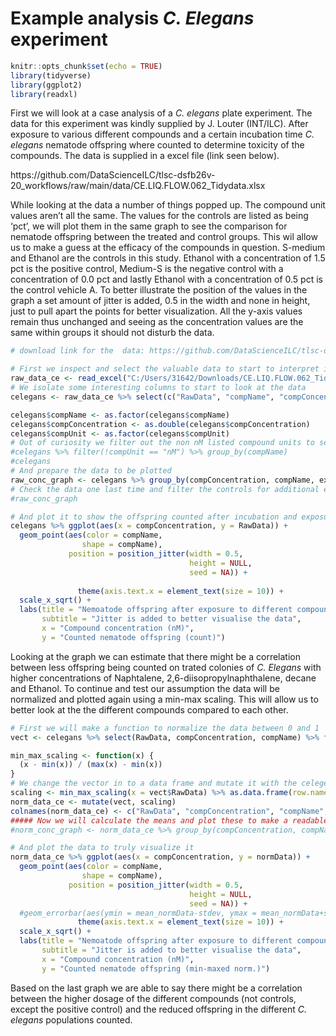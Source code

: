 # Example analysis *C. Elegans* experiment

```r
knitr::opts_chunk$set(echo = TRUE)
library(tidyverse)
library(ggplot2)
library(readxl)
```



First we will look at a case analysis of a *C. elegans* plate experiment. The data for this experiment was kindly supplied by J. Louter (INT/ILC). After exposure to various different compounds and a certain incubation time *C. elegans* nematode offspring where counted to determine toxicity of the compounds. The data is supplied in a excel file (link seen below). 

https://github.com/DataScienceILC/tlsc-dsfb26v-20_workflows/raw/main/data/CE.LIQ.FLOW.062_Tidydata.xlsx

While looking at the data a number of things popped up. The compound unit values aren't all the same. The values for the controls are listed as being 'pct', we will plot them in the same graph to see the comparison for nematode offspring between the treated and control groups. This wil allow us to make a guess at the efficacy of the compounds in question. S-medium and Ethanol are the controls in this study. Ethanol with a concentration of 1.5 pct is the positive control, Medium-S is the  negative control with a concentration of 0.0 pct and lastly Ethanol with a concentration of 0.5 pct is the control vehicle A. To better illustrate the position of the values in the graph a set amount of jitter is added, 0.5 in the width and none in height, just to pull apart the points for better visualization. All the y-axis values remain thus unchanged and seeing as the concentration values are the same within groups it should not disturb the data.   


```r
# download link for the  data: https://github.com/DataScienceILC/tlsc-dsfb26v-20_workflows/raw/main/data/CE.LIQ.FLOW.062_Tidydata.xlsx

# First we inspect and select the valuable data to start to interpret it. 
raw_data_ce <- read_excel("C:/Users/31642/Downloads/CE.LIQ.FLOW.062_Tidydata.xlsx", sheet = "expParameters")
# We isolate some interesting columns to start to look at the data
celegans <- raw_data_ce %>% select(c("RawData", "compName", "compConcentration", "compUnit", "expType"))

celegans$compName <- as.factor(celegans$compName)
celegans$compConcentration <- as.double(celegans$compConcentration)
celegans$compUnit <- as.factor(celegans$compUnit)
# Out of curiosity we filter out the non nM listed compound units to see what they are
#celegans %>% filter(!compUnit == "nM") %>% group_by(compName)
#celegans
# And prepare the data to be plotted 
raw_conc_graph <- celegans %>% group_by(compConcentration, compName, expType, compUnit) %>% summarise(mean_RawData = mean(RawData, na.rm = TRUE), stdev = sd(RawData, na.rm =TRUE))
# Check the data one last time and filter the controls for additional explanation
#raw_conc_graph

# And plot it to show the offspring counted after incubation and exposure to different concentrations of compounds
celegans %>% ggplot(aes(x = compConcentration, y = RawData)) + 
  geom_point(aes(color = compName, 
                shape = compName), 
             position = position_jitter(width = 0.5,
                                        height = NULL,
                                        seed = NA)) +
             
               theme(axis.text.x = element_text(size = 10)) +
  scale_x_sqrt() +
  labs(title = "Nemoatode offspring after exposure to different compound concentrations",
       subtitle = "Jitter is added to better visualise the data",
       x = "Compound concentration (nM)",
       y = "Counted nematode offspring (count)")
```

Looking at the graph we can estimate that there might be a correlation between less offspring being counted on trated colonies of *C. Elegans* with higher concentrations of Naphtalene, 2,6-diisopropylnaphthalene, decane and Ethanol. To continue and test our assumption the data will be normalized and plotted again using a min-max scaling. This will allow us to better look at the the different compounds compared to each other. 

```r
# First we will make a function to normalize the data between 0 and 1
vect <- celegans %>% select(RawData, compConcentration, compName) %>% filter(RawData >= 0)

min_max_scaling <- function(x) {
  (x - min(x)) / (max(x) - min(x))
}
# We change the vector in to a data frame and mutate it with the celegens data to ensure the relevant data is there
scaling <- min_max_scaling(x = vect$RawData) %>% as.data.frame(row.names = NULL)
norm_data_ce <- mutate(vect, scaling) 
colnames(norm_data_ce) <- c("RawData", "compConcentration", "compName", "normData")
##### Now we will calculate the means and plot these to make a readable graph
#norm_conc_graph <- norm_data_ce %>% group_by(compConcentration, compName) %>%  summarise(mean_normData = mean(normData), stdev = sd(normData, na.rm = TRUE))

# And plot the data to truly visualize it 
norm_data_ce %>% ggplot(aes(x = compConcentration, y = normData)) + 
  geom_point(aes(color = compName, 
                shape = compName),
             position = position_jitter(width = 0.5,
                                        height = NULL,
                                        seed = NA)) +
  #geom_errorbar(aes(ymin = mean_normData-stdev, ymax = mean_normData+stdev), width = .1) +
               theme(axis.text.x = element_text(size = 10)) +
  scale_x_sqrt() +
  labs(title = "Nemoatode offspring after exposure to different compound concentrations",
       subtitle = "Jitter is added to better visualise the data",
       x = "Compound concentration (nM)",
       y = "Counted nematode offspring (min-maxed norm.)")

```

Based on the last graph we are able to say there might be a correlation between the higher dosage of the different compounds (not controls, except the positive control) and the reduced offspring in the different *C. elegans* populations counted.

